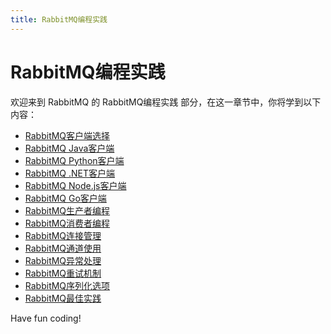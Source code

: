 ```yaml
---
title: RabbitMQ编程实践
---
```


# RabbitMQ编程实践

欢迎来到 RabbitMQ 的 RabbitMQ编程实践 部分，在这一章节中，你将学到以下内容：

- [RabbitMQ客户端选择](./0-rabbitmq-client-selection.mdx)
- [RabbitMQ Java客户端](./1-rabbitmq-java-client.mdx)
- [RabbitMQ Python客户端](./2-rabbitmq-python-client.mdx)
- [RabbitMQ .NET客户端](./3-rabbitmq-net-client.mdx)
- [RabbitMQ Node.js客户端](./4-rabbitmq-nodejs-client.mdx)
- [RabbitMQ Go客户端](./5-rabbitmq-go-client.mdx)
- [RabbitMQ生产者编程](./6-rabbitmq-producer-programming.mdx)
- [RabbitMQ消费者编程](./7-rabbitmq-consumer-programming.mdx)
- [RabbitMQ连接管理](./8-rabbitmq-connection-management.mdx)
- [RabbitMQ通道使用](./9-rabbitmq-channel-usage.mdx)
- [RabbitMQ异常处理](./10-rabbitmq-exception-handling.mdx)
- [RabbitMQ重试机制](./11-rabbitmq-retry-mechanism.mdx)
- [RabbitMQ序列化选项](./12-rabbitmq-serialization-options.mdx)
- [RabbitMQ最佳实践](./13-rabbitmq-best-practices.mdx)

Have fun coding!